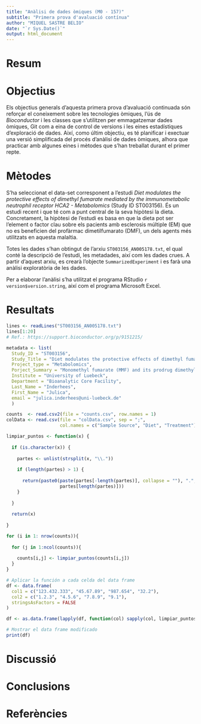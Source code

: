 ```yaml
---
title: "Anàlisi de dades òmiques (M0 - 157)"
subtitle: "Primera prova d'avaluació contínua"
author: "MIQUEL SASTRE BELIO"
date: "`r Sys.Date()`"
output: html_document
---
```


# Resum

# Objectius

Els objectius generals d'aquesta primera prova d'avaluació continuada són reforçar el coneixement sobre les tecnologies òmiques, l'ús de _Bioconductor_ i les classes que s'utilitzen per emmagatzemar dades òmiques, Git com a eina de control de versions i les eines estadístiques d'exploració de dades. Així, como últim objectiu, es té planificar i exectuar una versió simplificada del procés d'anàlisi de dades òmiques, alhora que practicar amb algunes eines i mètodes que s'han treballat durant el primer repte.


# Mètodes

S'ha seleccionat el data-set corresponent a l'estudi _Diet modulates the protective effects of dimethyl fumarate mediated by the immunometabolic neutrophil receptor HCA2 - Metabolomics_ (Study ID ST003156). És un estudi recent i que té com a punt central de la seva hipòtesi la dieta. Concretament, la hipòtesi de l'estudi es basa en que la dieta pot ser l'element o factor clau sobre els pacients amb esclerosis múltiple (EM) que no es beneficien del profàrmac dimetilfumarato (DMF), un dels agents més utilitzats en aquesta malaltia.

Totes les dades s'han obtingut de l'arxiu `ST003156_AN005178.txt`, el qual conté la descripció de l'estudi, les metadades, així com les dades crues. A partir d'aquest arxiu, es crearà l'objecte `SummarizedExperiment` i es farà una anàlisi exploratòria de les dades.

Per a elaborar l'anàlisi s'ha utilitzat el programa RStudio `r version$version.string`, així com el programa Microsoft Excel.

# Resultats
```r
lines <- readLines("ST003156_AN005178.txt")
lines[1:20]
# Ref.: https://support.bioconductor.org/p/9151215/
```
```r
metadata <- list(
  Study_ID = "ST003156",
  Study_Title = "Diet modulates the protective effects of dimethyl fumarate mediated by the immunometabolic neutrophil receptor HCA2",
  Project_type = "Metabolomics",
  Porject_Summary = "Monomethyl fumarate (MMF) and its prodrug dimethyl fumarate (DMF) are currently the most widely used agents for the treatment of multiple sclerosis (MS). However, not all patients benefit from DMF. We hypothesized that the variable response of patients may be due to their diet. In support of this hypothesis,	mice subjected to experimental autoimmune encephalomyelitis (EAE), a model of	MS, did not benefit from DMF treatment when fed a lauric acid-rich (LA) diet, in contrast to normal chow (NC) or, more so, a high-fiber (HFb) diet. DMF lacked efficacy in the LA diet fed group despite similar resorption and preserved 	effects on plasma lipids.",
  Institute = "University of Luebeck",
  Department = "Bioanalytic Core Facility",
  Last_Name = "Inderhees",
  First_Name = "Julica",
  email = "julica.inderhees@uni-luebeck.de"
  )

counts  <- read.csv2(file = "counts.csv", row.names = 1)
colData <- read.csv(file = "colData.csv", sep = ";",
                    col.names = c("Sample Source", "Diet", "Treatment"))

limpiar_puntos <- function(x) {
  
  if (is.character(x)) {
    
    partes <- unlist(strsplit(x, "\\."))
    
    if (length(partes) > 1) {
      
      return(paste0(paste(partes[-length(partes)], collapse = ""), ".",
                    partes[length(partes)]))
    }
    
  }
  
  return(x)
  
}

for (i in 1: nrow(counts)){
  
  for (j in 1:ncol(counts)){
    
    counts[i,j] <- limpiar_puntos(counts[i,j])
  }
}

```



```r


# Aplicar la función a cada celda del data frame
df <- data.frame(
  col1 = c("123.432.333", "45.67.89", "987.654", "32.2"),
  col2 = c("1.2.3", "4.5.6", "7.8.9", "9.1"),
  stringsAsFactors = FALSE
)

df <- as.data.frame(lapply(df, function(col) sapply(col, limpiar_puntos)))

# Mostrar el data frame modificado
print(df)
```



# Discussió

# Conclusions

# Referències

